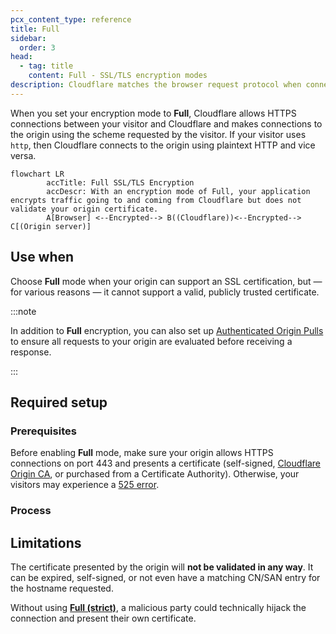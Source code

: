 ```yaml
---
pcx_content_type: reference
title: Full
sidebar:
  order: 3
head:
  - tag: title
    content: Full - SSL/TLS encryption modes
description: Cloudflare matches the browser request protocol when connecting to the origin. If the browser uses HTTP, Cloudflare connects to the origin via HTTP; if HTTPS, Cloudflare uses HTTPS without validating the origin’s certificate. This mode is common for origins that use self-signed or otherwise invalid certificates.
---
```



When you set your encryption mode to **Full**, Cloudflare allows HTTPS connections between your visitor and Cloudflare and makes connections to the origin using the scheme requested by the visitor. If your visitor uses `http`, then Cloudflare connects to the origin using plaintext HTTP and vice versa.

```mermaid
flowchart LR
        accTitle: Full SSL/TLS Encryption
        accDescr: With an encryption mode of Full, your application encrypts traffic going to and coming from Cloudflare but does not validate your origin certificate.
        A[Browser] <--Encrypted--> B((Cloudflare))<--Encrypted--> C[(Origin server)]
```

## Use when

Choose **Full** mode when your origin can support an SSL certification, but — for various reasons — it cannot support a valid, publicly trusted certificate.

:::note

In addition to **Full** encryption, you can also set up [Authenticated Origin Pulls](/ssl/origin-configuration/authenticated-origin-pull/) to ensure all requests to your origin are evaluated before receiving a response.

:::

## Required setup

### Prerequisites

Before enabling **Full** mode, make sure your origin allows HTTPS connections on port 443 and presents a certificate (self-signed, [Cloudflare Origin CA](/ssl/origin-configuration/origin-ca/), or purchased from a Certificate Authority). Otherwise, your visitors may experience a [525 error](/support/troubleshooting/cloudflare-errors/troubleshooting-cloudflare-5xx-errors/#error-525-ssl-handshake-failed).

<Render file="ssl-mode-errors" />

### Process

<Tabs> <TabItem label="Dashboard">

<Render file="change-encryption-mode-dash" />

</TabItem> <TabItem label="API">

<Render file="change-encryption-mode-api" />

</TabItem> </Tabs>

## Limitations

The certificate presented by the origin will **not be validated in any way**. It can be expired, self-signed, or not even have a matching CN/SAN entry for the hostname requested.

Without using [**Full (strict)**](/ssl/origin-configuration/ssl-modes/full-strict/), a malicious party could technically hijack the connection and present their own certificate.
